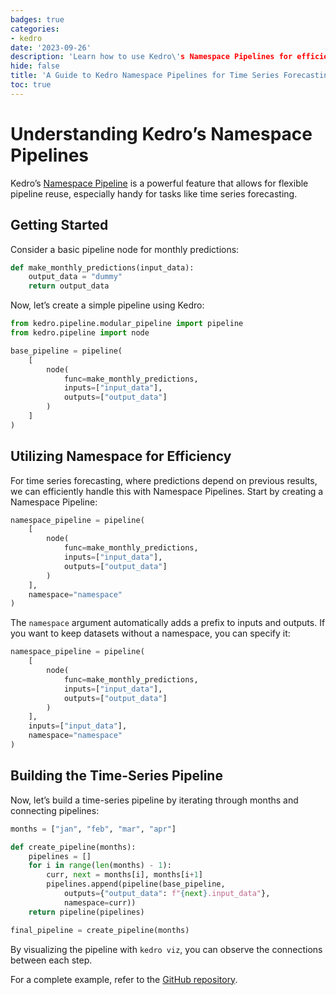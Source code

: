 ```yaml
---
badges: true
categories:
- kedro
date: '2023-09-26'
description: 'Learn how to use Kedro\'s Namespace Pipelines for efficient time series forecasting.'
hide: false
title: 'A Guide to Kedro Namespace Pipelines for Time Series Forecasting'
toc: true
---
```


# Understanding Kedro's Namespace Pipelines

Kedro's [Namespace Pipeline](https://docs.kedro.org/en/0.18.0/tutorial/namespace_pipelines.html) is a powerful feature that allows for flexible pipeline reuse, especially handy for tasks like time series forecasting.

## Getting Started

Consider a basic pipeline node for monthly predictions:

```python
def make_monthly_predictions(input_data):
    output_data = "dummy"
    return output_data
```

Now, let's create a simple pipeline using Kedro:

```python
from kedro.pipeline.modular_pipeline import pipeline
from kedro.pipeline import node

base_pipeline = pipeline(
    [
        node(
            func=make_monthly_predictions,
            inputs=["input_data"],
            outputs=["output_data"]
        )
    ]
)
```

## Utilizing Namespace for Efficiency

For time series forecasting, where predictions depend on previous results, we can efficiently handle this with Namespace Pipelines. Start by creating a Namespace Pipeline:

```python
namespace_pipeline = pipeline(
    [
        node(
            func=make_monthly_predictions,
            inputs=["input_data"],
            outputs=["output_data"]
        )
    ],
    namespace="namespace"
)
```

The `namespace` argument automatically adds a prefix to inputs and outputs. If you want to keep datasets without a namespace, you can specify it:

```python
namespace_pipeline = pipeline(
    [
        node(
            func=make_monthly_predictions,
            inputs=["input_data"],
            outputs=["output_data"]
        )
    ],
    inputs=["input_data"],
    namespace="namespace"
)
```

## Building the Time-Series Pipeline

Now, let's build a time-series pipeline by iterating through months and connecting pipelines:

```python
months = ["jan", "feb", "mar", "apr"]

def create_pipeline(months):
    pipelines = []
    for i in range(len(months) - 1):
        curr, next = months[i], months[i+1]
        pipelines.append(pipeline(base_pipeline,
            outputs={"output_data": f"{next}.input_data"},
            namespace=curr))
    return pipeline(pipelines)

final_pipeline = create_pipeline(months)
```

By visualizing the pipeline with `kedro viz`, you can observe the connections between each step.

For a complete example, refer to the [GitHub repository](https://github.com/noklam/kedro_gallery/tree/master/loop-pipeline).
